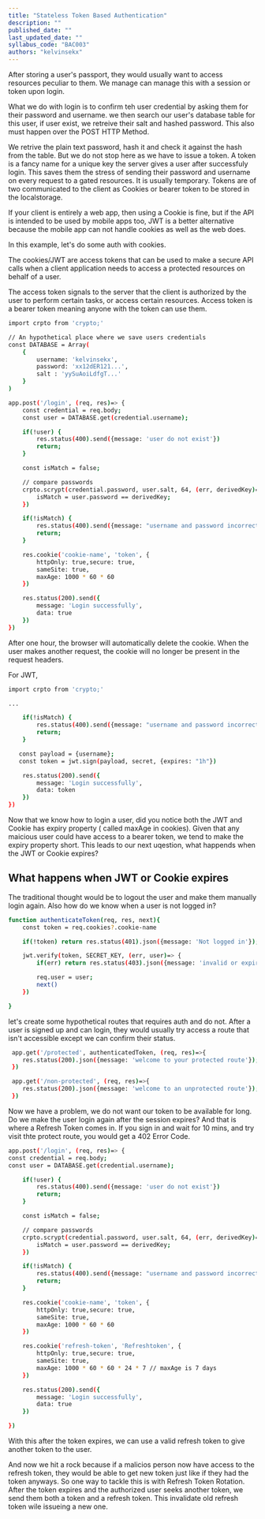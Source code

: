 ```yaml
---
title: "Stateless Token Based Authentication"
description: ""
published_date: ""
last_updated_date: ""
syllabus_code: "BAC003"
authors: "kelvinsekx"
---
```


After storing a user's passport, they would usually want to access resources peculiar to them. We manage can manage this with a session or token upon login.

What we do with login is to confirm teh user credential by asking them for their password and username. we then search our user's database table for this user, if user exist, we retreive their salt and hashed password. This also must happen over the POST HTTP Method.

We retrive the plain text password, hash it and check it against the hash from the table. But we do not stop here as we have to issue a token. A token is a fancy name for a unique key the server gives a user after successfuly login. This saves them the stress of sending their password and username on every request to a gated resources. It is usually temporary. Tokens are of two communicated to the client as Cookies or bearer token to be stored in the localstorage.

If your client is entirely a web app, then using a Cookie is fine, but if the API is intended to be used by mobile apps too, JWT is a better alternative because the mobile app can not handle cookies as well as the web does.

In this example, let's do some auth with cookies.

The cookies/JWT are access tokens that can be used to make a secure API calls when a client application needs to access a protected resources on behalf of a user.

The access token signals to the server that the client is authorized by the user to perform certain tasks, or access certain resources. Access token is a bearer token meaning anyone with the token can use them.

```bash
import crpto from 'crypto;'

// An hypothetical place where we save users credentials
const DATABASE = Array(
    {
        username: 'kelvinsekx',
        password: 'xx12dER121...',
        salt : 'yySuAoiLdfgT...'
    }
)

app.post('/login', (req, res)=> {
    const credential = req.body;
    const user = DATABASE.get(credential.username);

    if(!user) {
        res.status(400).send({message: 'user do not exist'})
        return;
    }

    const isMatch = false;

    // compare passwords
    crpto.scrypt(credential.password, user.salt, 64, (err, derivedKey)=> {
        isMatch = user.password == derivedKey;
    })

    if(!isMatch) {
        res.status(400).send({message: "username and password incorrect"});
        return;
    }

    res.cookie('cookie-name', 'token', {
        httpOnly: true,secure: true,
        sameSite: true,
        maxAge: 1000 * 60 * 60
    })

    res.status(200).send({
        message: 'Login successfully',
        data: true
    })
})
```

After one hour, the browser will automatically delete the cookie. When the user makes another request, the cookie will no longer be present in the request headers.

For JWT,

```bash
import crpto from 'crypto;'

...

    if(!isMatch) {
        res.status(400).send({message: "username and password incorrect"});
        return;
    }

   const payload = {username};
   const token = jwt.sign(payload, secret, {expires: "1h"})

    res.status(200).send({
        message: 'Login successfully',
        data: token
    })
})
```

Now that we know how to login a user, did you notice both the JWT and Cookie has expiry property ( called maxAge in cookies). Given that any maicious user could have access to a bearer token, we tend to make the expiry property short. This leads to our next uqestion, what happends when the JWT or Cookie expires?

## What happens when JWT or Cookie expires

The traditional thought would be to logout the user and make them manually login again. Also how do we know when a user is not logged in?

```bash
function authenticateToken(req, res, next){
    const token = req.cookies?.cookie-name

    if(!token) return res.status(401).json({message: 'Not logged in'});

    jwt.verify(token, SECRET_KEY, (err, user)=> {
        if(err) return res.status(403).json({message: 'invalid or expired token'});

        req.user = user;
        next()
    })

}
```

let's create some hypothetical routes that requires auth and do not. After a user is signed up and can login, they would usually try access a route that isn't accessible except we can confirm their status.

```bash
 app.get('/protected', authenticatedToken, (req, res)=>{
    res.status(200).json({message: 'welcome to your protected route'});
 })

 app.get('/non-protected', (req, res)=>{
    res.status(200).json({message: 'welcome to an unprotected route'});
 })
```

Now we have a problem, we do not want our token to be available for long. Do we make the user login again after the session expires? And that is where a Refresh Token comes in. If you sign in and wait for 10 mins, and try visit thte protect route, you would get a 402 Error Code.

<Nudge text="ID Tokens vs Refresh Tokens vs Access Tokens" />

```bash
app.post('/login', (req, res)=> {
const credential = req.body;
const user = DATABASE.get(credential.username);

    if(!user) {
        res.status(400).send({message: 'user do not exist'})
        return;
    }

    const isMatch = false;

    // compare passwords
    crpto.scrypt(credential.password, user.salt, 64, (err, derivedKey)=> {
        isMatch = user.password == derivedKey;
    })

    if(!isMatch) {
        res.status(400).send({message: "username and password incorrect"});
        return;
    }

    res.cookie('cookie-name', 'token', {
        httpOnly: true,secure: true,
        sameSite: true,
        maxAge: 1000 * 60 * 60
    })

    res.cookie('refresh-token', 'Refreshtoken', {
        httpOnly: true,secure: true,
        sameSite: true,
        maxAge: 1000 * 60 * 60 * 24 * 7 // maxAge is 7 days
    })

    res.status(200).send({
        message: 'Login successfully',
        data: true
    })

})

```

With this after the token expires, we can use a valid refresh token to give another token to the user.

And now we hit a rock because if a malicios person now have access to the refresh token, they would be able to get new token just like if they had the token anyways. So one way to tackle this is with Refresh Token Rotation. After the token expires and the authorized user seeks another token, we send them both a token and a refresh token. This invalidate old refresh token wile issueing a new one.
